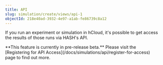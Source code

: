 ```yaml
---
title: API
slug: simulation/create/views/api-1
objectId: 218e40ad-3932-4e97-a1ab-fe86739c8a12
---
```


If you run an experiment or simulation in hCloud, it's possible to get access the results of those runs via HASH's API.

<Hint style="info">
  **This feature is currently in pre-release beta.** Please visit the
  [Registering for API Access](/docs/simulations/api/register-for-access) page to
  find out more.
</Hint>
